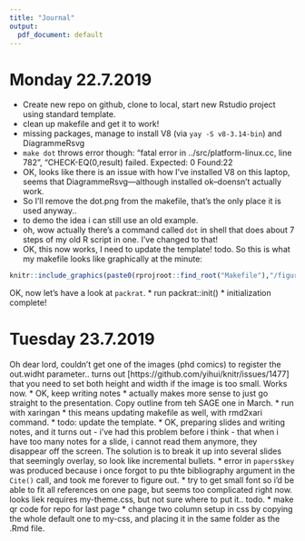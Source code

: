 ```yaml
---
title: "Journal"
output:
  pdf_document: default
---
```

# Monday 22.7.2019

* Create new repo on github, clone to local, start new Rstudio project using standard template. 
* clean up makefile and get it to work!
* missing packages, manage to install V8 (via `yay -S v8-3.14-bin`) and DiagrammeRsvg
* `make dot` throws error though: "fatal error in ../src/platform-linux.cc, line 782", "CHECK-EQ(0,result) failed. Expected: 0 Found:22
* OK, looks like there is an issue with how I've installed V8 on this laptop, seems that DiagrammeRsvg---although installed ok--doensn't actually work. 
* So I'll remove the dot.png from the makefile, that's the only place it is used anyway.. 
* to demo the idea i can still use an old example. 
* oh, wow actually there's a command called `dot` in shell that does about 7 steps of my old R script in one. I've changed to that!
* OK, this now works, I need to update the template! todo. 
So this is what my makefile looks like graphically at the minute:

```r
knitr::include_graphics(paste0(rprojroot::find_root("Makefile"),"/figures/make.png"))
```

OK, now let's have a look at `packrat`. 
* run packrat::init()
* initialization complete!

# Tuesday 23.7.2019

Oh dear lord, couldn't get one of the images (phd comics) to register the out.widht parameter.. turns out [https://github.com/yihui/knitr/issues/1477] that you need to set both height and width if the image is too small. Works now.
* OK, keep writing notes
* actually makes more sense to just go straight to the presentation. Copy outline from teh SAGE one in March.
* run with xaringan
* this means updating makefile as well, with rmd2xari command. 
* todo: update the template. 
* OK, preparing slides and writing notes, and it turns out - i've had this problem before i think - that when i have too many notes for a slide, i cannot read them anymore, they disappear off the screen. The solution is to break it up into several slides that seemingly overlay, so look like incremental bullets. 
* error in `papers$key` was produced because i once forgot to pu thte bibliography argument in the `Cite()` call, and took me forever to figure out. 
* try to get small font so i'd be able to fit all references on one page, but seems too complicated right now. looks liek requires my-theme.css, but not sure where to put it.. todo. 
* make qr code for repo for last page
* change two column setup in css by copying the whole default one to my-css, and placing it in the same folder as the .Rmd file. 



